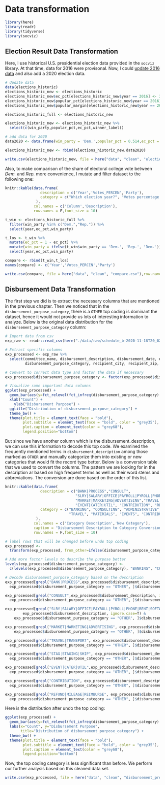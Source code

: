 # Data transformation

```r
library(here)
library(readr)
library(tidyverse)
library(socviz)
```

## Election Result Data Transformation 

Here, I use historical U.S. presidential election data provided in the `socviz` library. At that time, data for 2016 were provisonal. Now, I could [update 2016 data](https://en.wikipedia.org/wiki/2016_United_States_presidential_election) and also add a 2020 election data.

```r
# Update data
data(elections_historic)
elections_historic_new <- elections_historic 
elections_historic_new$ec_pct[elections_historic_new$year == 2016] <- 304/(304+227)
elections_historic_new$popular_pct[elections_historic_new$year == 2016] <- 0.461
elections_historic_new$popular_margin[elections_historic_new$year == 2016] <- -0.021

elections_historic_full <- elections_historic_new

elections_historic_new <- elections_historic_new %>%
  select(c(win_party,popular_pct,ec_pct,winner_label))

# add data for 2020  
data2020 <- data.frame(win_party = 'Dem.',popular_pct = 0.514,ec_pct = 306/(306+232), winner_label = 'Biden 2020')

elections_historic_new <- rbind(elections_historic_new,data2020)

write.csv(elections_historic_new, file = here("data", "clean", "elections_historic_new.csv"),row.names=FALSE)
```

Also, to make comparison of the share of electoral college vote between *Dem.* and *Rep.* more convenience, I mutate and filter dataset to the following one:

```r
knitr::kable(data.frame(
                description = c('Year','Votes_PERCEN','Party'),
                category = c("Which election year?", "Votes percentage for president","Winner. Dem or Rep?")
              ), 
             col.names = c('Column','Description'),
             row.names = F,font_size = 10)
```

```r
t_win <- elections_historic_full %>%
  filter(win_party %in% c("Dem.","Rep.")) %>%
  select(year,ec_pct,win_party)

t_los <- t_win %>%
  mutate(ec_pct = 1 - ec_pct) %>%
  mutate(win_party = ifelse(t_win$win_party == 'Dem.', 'Rep.', 'Dem.')) %>%
  select(year,ec_pct,win_party)

compare <- rbind(t_win,t_los) 
names(compare) <- c('Year','Votes_PERCEN','Party')

write.csv(compare, file = here("data", "clean", "compare.csv"),row.names=FALSE)
```

## Disbursement Data Transformation
The first step we did is to extract the necessary columns that are mentioned in the previous chapter. Then we noticed that in the `disbursement_purpose_category`, there is a `OTHER` top coding is dominant the dataset, hence it would not provide us lots of interesting information to analyze. Below is the original data distribution for the `disbursement_purpose_category` column:
```r
# Import data from csv
exp_raw <- readr::read_csv(here("./data/raw/schedule_b-2020-11-18T20_02_30.csv"))

# Extract specific columns
exp_processed <- exp_raw %>% 
  select(committee_name, disbursement_description, disbursement_date, disbursement_amount,
         disbursement_purpose_category, recipient_city, recipient_zip, recipient_state, recipient_name)

# Convert to correct data type and factor the data if necessary
exp_processed$disbursement_purpose_category <- factor(exp_processed$disbursement_purpose_category)

# Visualize some important data columns
ggplot(exp_processed) + 
  geom_bar(aes(y=fct_relevel(fct_infreq(disbursement_purpose_category) %>% fct_rev(), "OTHER"))) + 
  xlab("Count") +
    ylab("Disbursement Purpose") + 
  ggtitle("Distribution of disbursement_purpose_category") +
  theme_bw() +
  theme(plot.title = element_text(face = "bold"),
        plot.subtitle = element_text(face = "bold", color = "grey35"),
        plot.caption = element_text(color = "grey68"),
        legend.position="bottom")
```

But since we have another column which is the disbursement_description, we can use this information to decode this top code. We examined the frequently mentioned terms in `disbursement_description` among those marked as `OTHER` and manually categorize them into existing or new categories that would fit the record type better. Below is a conversion table that we used to convert the columns. The pattern we are looking for in the description ar based on high frequent terms as well as their word stems and abbreviations. The conversion are done based on the order of this list. 
```r
knitr::kable(data.frame(
                description = c("BANK|PROCESS","CONSULT",
                                "SLRY|SALARY|OFFICE|PAYROLL|PYROLL|PHONE|RENT|SOFTWARE|COMPUTER",
                                "MARKET|MARKETING|ADVERTISING","TRAVEL|TRANSPORT","STAG|STAGING|SHIP",
                                "EVENT|CATER|UTIL", "CONTRIBUTION", "REFUND|MILEAGE|REIMBURSE"),
                category = c("BANKING", "CONSULTING", "ADMINISTRATIVE", "ADVERTISING",
                             "TRAVEL", "MATERIALS", "EVENTS", "CONTRIBUTIONS", "REFUNDS")
              ), 
             col.names = c('Category Description','New Category'),
             caption = "Disbursement Description to Category Conversion Table",
             row.names = F,font_size = 10)
```

```r
# label rows that will be changed before undo top coding 
exp_processed <- 
  transform(exp_processed, from_other=ifelse(disbursement_purpose_category=='OTHER', TRUE, FALSE))

# Add more factor levels to describe the purpose better
levels(exp_processed$disbursement_purpose_category) <-
  c(levels(exp_processed$disbursement_purpose_category), "BANKING", "CONSULTING")

# Decode disbursement_purpose_category based on the description
exp_processed[grepl("BANK|PROCESS",exp_processed$disbursement_description, ignore.case=T) &
  exp_processed$disbursement_purpose_category == "OTHER", ]$disbursement_purpose_category <- "BANKING"

exp_processed[grepl("CONSULT",exp_processed$disbursement_description, ignore.case=T) &
  exp_processed$disbursement_purpose_category == "OTHER", ]$disbursement_purpose_category <- "CONSULTING"

exp_processed[grepl("SLRY|SALARY|OFFICE|PAYROLL|PYROLL|PHONE|RENT|SOFTWARE|COMPUTER",
        exp_processed$disbursement_description, ignore.case=T) &
    exp_processed$disbursement_purpose_category == "OTHER", ]$disbursement_purpose_category <- "ADMINISTRATIVE"

exp_processed[grepl("MARKET|MARKETING|ADVERTISING", exp_processed$disbursement_description, ignore.case=T) &
    exp_processed$disbursement_purpose_category == "OTHER", ]$disbursement_purpose_category <- "ADVERTISING"

exp_processed[grepl("TRAVEL|TRANSPORT", exp_processed$disbursement_description, ignore.case=T) &
  exp_processed$disbursement_purpose_category == "OTHER", ]$disbursement_purpose_category <- "TRAVEL"

exp_processed[grepl("STAG|STAGING|SHIP", exp_processed$disbursement_description, ignore.case=T) & 
  exp_processed$disbursement_purpose_category == "OTHER", ]$disbursement_purpose_category <- "MATERIALS"

exp_processed[grepl("EVENT|CATER|UTIL",exp_processed$disbursement_description, ignore.case=T) &
  exp_processed$disbursement_purpose_category == "OTHER", ]$disbursement_purpose_category <- "EVENTS"

exp_processed[grepl("CONTRIBUTION", exp_processed$disbursement_description, ignore.case=T) &
  exp_processed$disbursement_purpose_category == "OTHER", ]$disbursement_purpose_category <-"CONTRIBUTIONS"

exp_processed[grepl("REFUND|MILEAGE|REIMBURSE", exp_processed$disbursement_description, ignore.case=T) &
  exp_processed$disbursement_purpose_category == "OTHER", ]$disbursement_purpose_category <-"REFUNDS"
```

Here is the distribution after undo the top coding:
```r
ggplot(exp_processed) + 
  geom_bar(aes(y=fct_relevel(fct_infreq(disbursement_purpose_category) %>% fct_rev(), "OTHER"))) + 
  labs(x="Count", y="Disbursement Purpose",
       title="Distribution of disbursement_purpose_category") +
  theme_bw() +
  theme(plot.title = element_text(face = "bold"),
        plot.subtitle = element_text(face = "bold", color = "grey35"),
        plot.caption = element_text(color = "grey68"),
        legend.position="bottom")
```

Now, the top coding category is less significant than before. We perform our further analysis based on this cleaned data set.
```r
write.csv(exp_processed, file = here("data", "clean", "disbursement_processed.csv"),row.names=FALSE)
```


